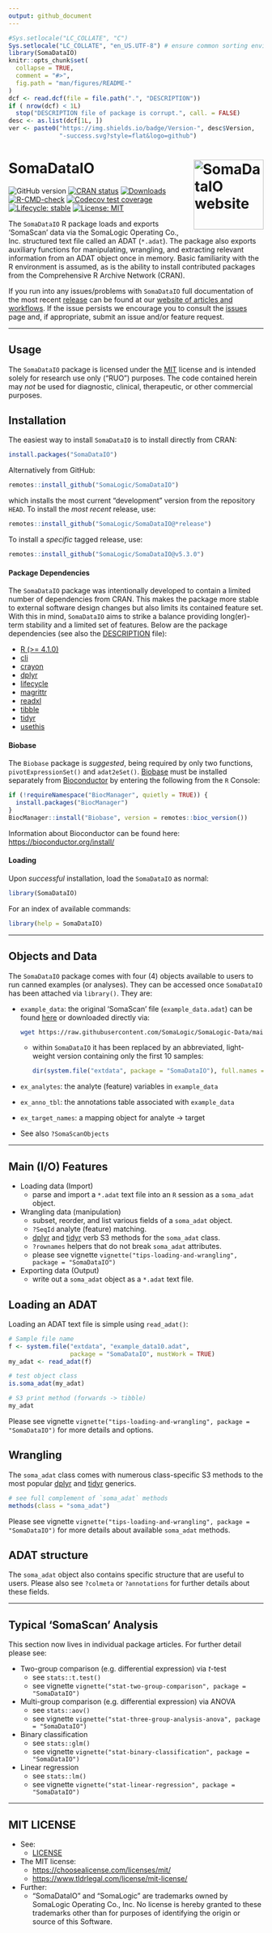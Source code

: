 ```yaml
---
output: github_document
---
```



<!-- README.md is generated from README.Rmd. Please edit that file -->


```r
#Sys.setlocale("LC_COLLATE", "C")
Sys.setlocale("LC_COLLATE", "en_US.UTF-8") # ensure common sorting envir
library(SomaDataIO)
knitr::opts_chunk$set(
  collapse = TRUE,
  comment = "#>",
  fig.path = "man/figures/README-"
)
dcf <- read.dcf(file = file.path(".", "DESCRIPTION"))
if ( nrow(dcf) < 1L)
  stop("DESCRIPTION file of package is corrupt.", call. = FALSE)
desc <- as.list(dcf[1L, ])
ver <- paste0("https://img.shields.io/badge/Version-", desc$Version,
              "-success.svg?style=flat&logo=github")
```


# SomaDataIO <a href="https://somalogic.github.io/SomaDataIO/"><img src="man/figures/logo.png" align="right" height="138" alt="SomaDataIO website" /></a>


<!-- badges: start -->
![GitHub version](`r ver`)
[![CRAN status](http://www.r-pkg.org/badges/version/SomaDataIO)](https://cran.r-project.org/package=SomaDataIO)
[![Downloads](https://cranlogs.r-pkg.org/badges/SomaDataIO)](https://cran.r-project.org/package=SomaDataIO)
[![R-CMD-check](https://github.com/SomaLogic/SomaDataIO/workflows/R-CMD-check/badge.svg)](https://github.com/SomaLogic/SomaDataIO/actions)
[![Codecov test coverage](https://codecov.io/gh/SomaLogic/SomaDataIO/branch/main/graph/badge.svg)](https://app.codecov.io/gh/SomaLogic/SomaDataIO?branch=main)
[![Lifecycle: stable](https://img.shields.io/badge/lifecycle-stable-brightgreen.svg)](https://lifecycle.r-lib.org/articles/stages.html#stable)
[![License: MIT](https://img.shields.io/badge/License-MIT-blue.svg)](https://choosealicense.com/licenses/mit/)
<!-- badges: end -->


The `SomaDataIO` R package loads and exports 'SomaScan' data via the
SomaLogic Operating Co., Inc. structured text file called an ADAT (`*.adat`).
The package also exports auxiliary functions for manipulating, wrangling,
and extracting relevant information from an ADAT object once in memory.
Basic familiarity with the R environment is assumed, as is the ability to install
contributed packages from the Comprehensive R Archive Network (CRAN).

If you run into any issues/problems with `SomaDataIO` full documentation
of the most recent
[release](https://github.com/SomaLogic/SomaDataIO/releases)
can be found at our
[website of articles and workflows](https://somalogic.github.io/SomaDataIO/).
If the issue persists we encourage you to consult the
[issues](https://github.com/SomaLogic/SomaDataIO/issues/)
page and, if appropriate, submit an issue and/or feature request.


---------------------


## Usage

The `SomaDataIO` package is licensed under the
[MIT](https://github.com/SomaLogic/SomaDataIO/blob/main/LICENSE.md)
license and is intended solely for research use only (“RUO”) purposes.
The code contained herein may _not_ be used for diagnostic, clinical,
therapeutic, or other commercial purposes.


## Installation

The easiest way to install `SomaDataIO` is to install directly from CRAN:

```r
install.packages("SomaDataIO")
```

Alternatively from GitHub:

```r
remotes::install_github("SomaLogic/SomaDataIO")
```

which installs the most current "development" version from the repository
`HEAD`. To install the _most recent_ release, use:

```r
remotes::install_github("SomaLogic/SomaDataIO@*release")
```

To install a *specific* tagged release, use:

```r
remotes::install_github("SomaLogic/SomaDataIO@v5.3.0")
```


#### Package Dependencies

The `SomaDataIO` package was intentionally developed to contain a
limited number of dependencies from CRAN. This makes
the package more stable to external software design changes but
also limits its contained feature set. With this in mind, `SomaDataIO`
aims to strike a balance providing long(er)-term stability and a
limited set of features.
Below are the package dependencies
(see also the [DESCRIPTION](https://github.com/SomaLogic/SomaDataIO/blob/main/DESCRIPTION)
file):

* [R (>= 4.1.0)](https://cran.r-project.org/)
* [cli](https://cran.r-project.org/package=cli)
* [crayon](https://cran.r-project.org/package=crayon)
* [dplyr](https://cran.r-project.org/package=dplyr)
* [lifecycle](https://cran.r-project.org/package=lifecycle)
* [magrittr](https://cran.r-project.org/package=magrittr)
* [readxl](https://cran.r-project.org/package=readxl)
* [tibble](https://cran.r-project.org/package=tibble)
* [tidyr](https://cran.r-project.org/package=tidyr)
* [usethis](https://cran.r-project.org/package=usethis)


#### Biobase

The `Biobase` package is _suggested_, being required by only
two functions, `pivotExpressionSet()` and `adat2eSet()`.
[Biobase](https://www.bioconductor.org/packages/release/bioc/html/Biobase.html)
must be installed separately from
[Bioconductor](https://www.bioconductor.org)
by entering the following from the `R` Console:

```r
if (!requireNamespace("BiocManager", quietly = TRUE)) {
  install.packages("BiocManager")
}
BiocManager::install("Biobase", version = remotes::bioc_version())
```

Information about Bioconductor can be found here:
[https://bioconductor.org/install/](https://bioconductor.org/install/)


#### Loading

Upon _successful_ installation, load the `SomaDataIO` as normal:

```r
library(SomaDataIO)
```

For an index of available commands:
```r
library(help = SomaDataIO)
```


---------------------


## Objects and Data

The `SomaDataIO` package comes with four (4) objects available
to users to run canned examples (or analyses). They can be accessed once
`SomaDataIO` has been attached via `library()`. They are:

* `example_data`: the original 'SomaScan' file (`example_data.adat`) can
  be found [here](https://github.com/SomaLogic/SomaLogic-Data) or downloaded
  directly via:
  ```bash
  wget https://raw.githubusercontent.com/SomaLogic/SomaLogic-Data/main/example_data.adat
  ```
  - within `SomaDataIO` it has been replaced by an abbreviated,
    light-weight version containing only the first 10 samples:
    ```r
    dir(system.file("extdata", package = "SomaDataIO"), full.names = TRUE)
    ```
* `ex_analytes`: the analyte (feature) variables in `example_data`
* `ex_anno_tbl`: the annotations table associated with `example_data`
* `ex_target_names`: a mapping object for analyte -> target
* See also `?SomaScanObjects`


---------------------


## Main (I/O) Features 

* Loading data (Import)
    + parse and import a `*.adat` text file into an `R` session
      as a `soma_adat` object.

* Wrangling data (manipulation)
    + subset, reorder, and list various fields of a `soma_adat` object.
    + `?SeqId` analyte (feature) matching.
    + [dplyr](https://dplyr.tidyverse.org) and [tidyr](https://tidyr.tidyverse.org) verb
      S3 methods for the `soma_adat` class.
    + `?rownames` helpers that do not break `soma_adat` attributes.
    + please see vignette `vignette("tips-loading-and-wrangling", package = "SomaDataIO")`

* Exporting data (Output)
    + write out a `soma_adat` object as a `*.adat` text file.


## Loading an ADAT

Loading an ADAT text file is simple using `read_adat()`:

```r
# Sample file name
f <- system.file("extdata", "example_data10.adat",
                 package = "SomaDataIO", mustWork = TRUE)
my_adat <- read_adat(f)

# test object class
is.soma_adat(my_adat)

# S3 print method (forwards -> tibble)
my_adat
```

Please see vignette `vignette("tips-loading-and-wrangling", package = "SomaDataIO")`
for more details and options.


## Wrangling

The `soma_adat` class comes with numerous class-specific
S3 methods to the most popular
[dplyr](https://dplyr.tidyverse.org) and
[tidyr](https://tidyr.tidyverse.org) generics.

```r
# see full complement of `soma_adat` methods
methods(class = "soma_adat")
```

Please see vignette `vignette("tips-loading-and-wrangling", package = "SomaDataIO")`
for more details about available `soma_adat` methods.


## ADAT structure

The `soma_adat` object also contains specific structure that are useful
to users. Please also see `?colmeta` or `?annotations` for further
details about these fields.


---------------------


## Typical 'SomaScan' Analysis

This section now lives in individual package articles.
For further detail please see:

- Two-group comparison (e.g. differential expression) via *t*-test
  + see `stats::t.test()`
  + see vignette `vignette("stat-two-group-comparison", package = "SomaDataIO")`

- Multi-group comparison (e.g. differential expression) via ANOVA
  + see `stats::aov()`
  + see vignette `vignette("stat-three-group-analysis-anova", package = "SomaDataIO")`

- Binary classification
  + see `stats::glm()`
  + see vignette `vignette("stat-binary-classification", package = "SomaDataIO")`

- Linear regression
  + see `stats::lm()`
  + see vignette `vignette("stat-linear-regression", package = "SomaDataIO")`


---------------------


## MIT LICENSE

* See:
  - [LICENSE](https://github.com/SomaLogic/SomaDataIO/blob/main/LICENSE.md)
* The MIT license:
  - [https://choosealicense.com/licenses/mit/](https://choosealicense.com/licenses/mit/)
  - [https://www.tldrlegal.com/license/mit-license/](https://www.tldrlegal.com/license/mit-license)
* Further:
  - "SomaDataIO" and "SomaLogic" are trademarks owned by
    SomaLogic Operating Co., Inc. No license is hereby granted to
    these trademarks other than for purposes of identifying the origin or
    source of this Software.
